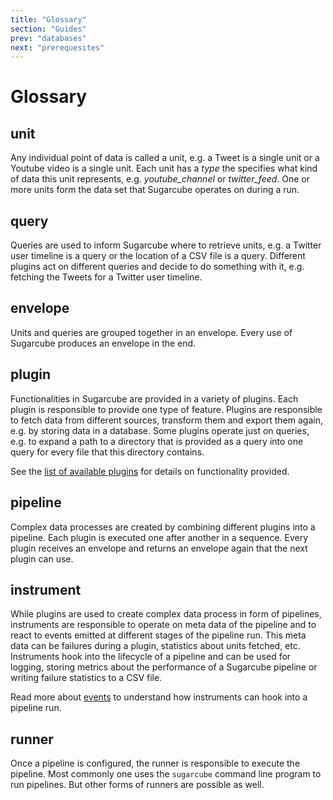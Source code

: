 ```yaml
---
title: "Glossary"
section: "Guides"
prev: "databases"
next: "prerequesites"
---
```


# Glossary

## unit

Any individual point of data is called a unit, e.g. a Tweet is a single unit or a Youtube video is a single unit. Each unit has a _type_ the specifies what kind of data this unit represents, e.g. _youtube_channel_ or _twitter_feed_. One or more units form the data set that Sugarcube operates on during a run.

## query

Queries are used to inform Sugarcube where to retrieve units, e.g. a Twitter user timeline is a query or the location of a CSV file is a query. Different plugins act on different queries and decide to do something with it, e.g. fetching the Tweets for a Twitter user timeline.

## envelope

Units and queries are grouped together in an envelope. Every use of Sugarcube produces an envelope in the end.

## plugin

Functionalities in Sugarcube are provided in a variety of plugins. Each plugin is responsible to provide one type of feature. Plugins are responsible to fetch data from different sources, transform them and export them again, e.g. by storing data in a database. Some plugins operate just on queries, e.g. to expand a path to a directory that is provided as a query into one query for every file that this directory contains.

See the [list of available plugins](/sugarcube/plugins) for details on functionality provided.

## pipeline

Complex data processes are created by combining different plugins into a pipeline. Each plugin is executed one after another in a sequence. Every plugin receives an envelope and returns an envelope again that the next plugin can use.

## instrument

While plugins are used to create complex data process in form of pipelines, instruments are responsible to operate on meta data of the pipeline and to react to events emitted at different stages of the pipeline run. This meta data can be failures during a plugin, statistics about units fetched, etc. Instruments hook into the lifecycle of a pipeline and can be used for logging, storing metrics about the performance of a Sugarcube pipeline or writing failure statistics to a CSV file.

Read more about [events](/sugarcube/events) to understand how instruments can hook into a pipeline run.

## runner

Once a pipeline is configured, the runner is responsible to execute the pipeline. Most commonly one uses the `sugarcube` command line program to run pipelines. But other forms of runners are possible as well.
